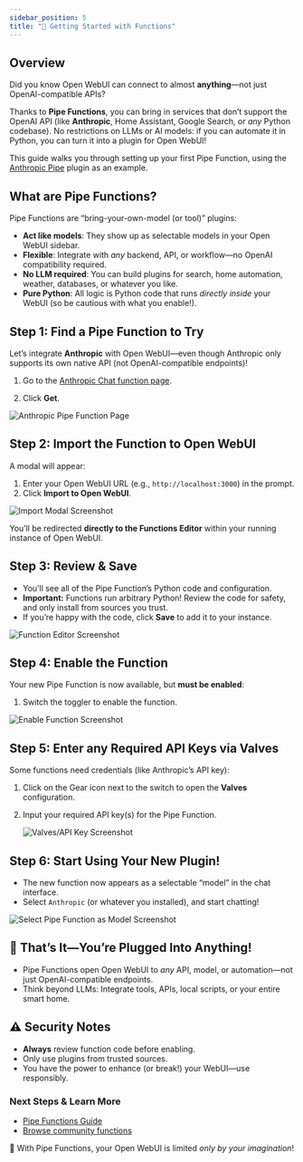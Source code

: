 ```yaml
---
sidebar_position: 5
title: "🔌 Getting Started with Functions"
---
```


## Overview

Did you know Open WebUI can connect to almost **anything**—not just OpenAI-compatible APIs?

Thanks to **Pipe Functions**, you can bring in services that don’t support the OpenAI API (like **Anthropic**, Home Assistant, Google Search, or *any* Python codebase). No restrictions on LLMs or AI models: if you can automate it in Python, you can turn it into a plugin for Open WebUI!

This guide walks you through setting up your first Pipe Function, using the [Anthropic Pipe](https://openwebui.com/f/justinrahb/anthropic) plugin as an example.

## What are Pipe Functions?

Pipe Functions are “bring-your-own-model (or tool)” plugins:

- **Act like models**: They show up as selectable models in your Open WebUI sidebar.
- **Flexible**: Integrate with *any* backend, API, or workflow—no OpenAI compatibility required.
- **No LLM required**: You can build plugins for search, home automation, weather, databases, or whatever you like.
- **Pure Python**: All logic is Python code that runs *directly inside* your WebUI (so be cautious with what you enable!).

## Step 1: Find a Pipe Function to Try

Let’s integrate **Anthropic** with Open WebUI—even though Anthropic only supports its own native API (not OpenAI-compatible endpoints)!

1. Go to the [Anthropic Chat function page](https://openwebui.com/f/justinrahb/anthropic).

2. Click **Get**.

![Anthropic Pipe Function Page](/images/getting-started/pipe-anthropic-function.png)

## Step 2: Import the Function to Open WebUI

A modal will appear:

1. Enter your Open WebUI URL (e.g., `http://localhost:3000`) in the prompt.
2. Click **Import to Open WebUI**.

![Import Modal Screenshot](/images/getting-started/pipe-import-modal.png)

You’ll be redirected **directly to the Functions Editor** within your running instance of Open WebUI.

## Step 3: Review & Save

- You’ll see all of the Pipe Function’s Python code and configuration.
- **Important:** Functions run arbitrary Python! Review the code for safety, and only install from sources you trust.
- If you’re happy with the code, click **Save** to add it to your instance.

![Function Editor Screenshot](/images/getting-started/pipe-function-editor.png)


## Step 4: Enable the Function

Your new Pipe Function is now available, but **must be enabled**:

1. Switch the toggler to enable the function.

![Enable Function Screenshot](/images/getting-started/pipe-enable.png)

## Step 5: Enter any Required API Keys via Valves

Some functions need credentials (like Anthropic’s API key):

1. Click on the Gear icon next to the switch to open the **Valves** configuration.
2. Input your required API key(s) for the Pipe Function.

   ![Valves/API Key Screenshot](/images/getting-started/pipe-valves.png)

## Step 6: Start Using Your New Plugin!

- The new function now appears as a selectable “model” in the chat interface.
- Select `Anthropic` (or whatever you installed), and start chatting!

![Select Pipe Function as Model Screenshot](/images/getting-started/pipe-select-model.png)

## 🎉 That’s It—You’re Plugged Into Anything!

- Pipe Functions open Open WebUI to *any* API, model, or automation—not just OpenAI-compatible endpoints.
- Think beyond LLMs: Integrate tools, APIs, local scripts, or your entire smart home.

## ⚠️ Security Notes

- **Always** review function code before enabling.
- Only use plugins from trusted sources.
- You have the power to enhance (or break!) your WebUI—use responsibly.

### Next Steps & Learn More

- [Pipe Functions Guide](https://docs.openwebui.com/features/plugin/functions/pipe)
- [Browse community functions](https://openwebui.com/functions)


🚀 With Pipe Functions, your Open WebUI is limited *only by your imagination*!